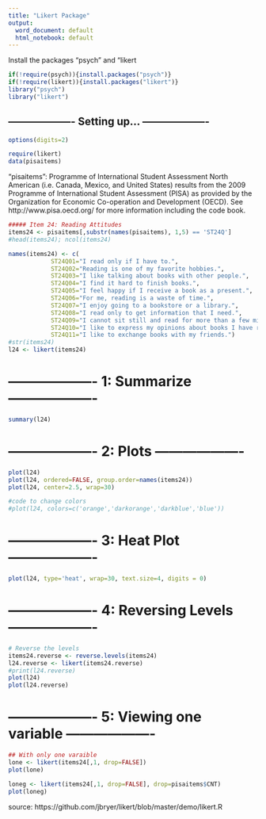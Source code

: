 ```yaml
---
title: "Likert Package"
output:
  word_document: default
  html_notebook: default
---
```


Install the packages "psych" and "likert

```r
if(!require(psych)){install.packages("psych")}
if(!require(likert)){install.packages("likert")}
library("psych")
library("likert")

```

##  ------------------- Setting up... -------------------

```r
options(digits=2)

require(likert)
data(pisaitems)
```

"pisaitems":
Programme of International Student Assessment
North American (i.e. Canada, Mexico, and United States) results from the 2009 Programme of International Student Assessment (PISA) as provided by the Organization for Economic Co-operation and Development (OECD). See http://www.pisa.oecd.org/ for more information including the code book.

```r
##### Item 24: Reading Attitudes
items24 <- pisaitems[,substr(names(pisaitems), 1,5) == 'ST24Q']
#head(items24); ncol(items24)

names(items24) <- c(
			ST24Q01="I read only if I have to.",
			ST24Q02="Reading is one of my favorite hobbies.",
			ST24Q03="I like talking about books with other people.",
			ST24Q04="I find it hard to finish books.",
			ST24Q05="I feel happy if I receive a book as a present.",
			ST24Q06="For me, reading is a waste of time.",
			ST24Q07="I enjoy going to a bookstore or a library.",
			ST24Q08="I read only to get information that I need.",
			ST24Q09="I cannot sit still and read for more than a few minutes.",
			ST24Q10="I like to express my opinions about books I have read.",
			ST24Q11="I like to exchange books with my friends.")
#str(items24)
l24 <- likert(items24)

```


#  ------------------- 1: Summarize -------------------

```r
summary(l24)
```

#  ------------------- 2: Plots -------------------
```r
plot(l24)
plot(l24, ordered=FALSE, group.order=names(items24)) 
plot(l24, center=2.5, wrap=30)

#code to change colors
#plot(l24, colors=c('orange','darkorange','darkblue','blue'))

```


#  ------------------- 3: Heat Plot -------------------
```r
plot(l24, type='heat', wrap=30, text.size=4, digits = 0) 


```


#  ------------------- 4: Reversing Levels -------------------
```r
# Reverse the levels
items24.reverse <- reverse.levels(items24)
l24.reverse <- likert(items24.reverse)
#print(l24.reverse)
plot(l24)
plot(l24.reverse)

```


#  ------------------- 5: Viewing one variable -------------------
```r
## With only one varaible
lone <- likert(items24[,1, drop=FALSE])
plot(lone)

loneg <- likert(items24[,1, drop=FALSE], drop=pisaitems$CNT)
plot(loneg)
```


source: https://github.com/jbryer/likert/blob/master/demo/likert.R 







